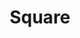 ---
title : Square
banner: https://cdn.dribbble.com/users/4505805/screenshots/16549375/media/462c602ba6e31f4480658abfc2d4e06d.png
publishedAt:  2023-09-19 06:00:00
---